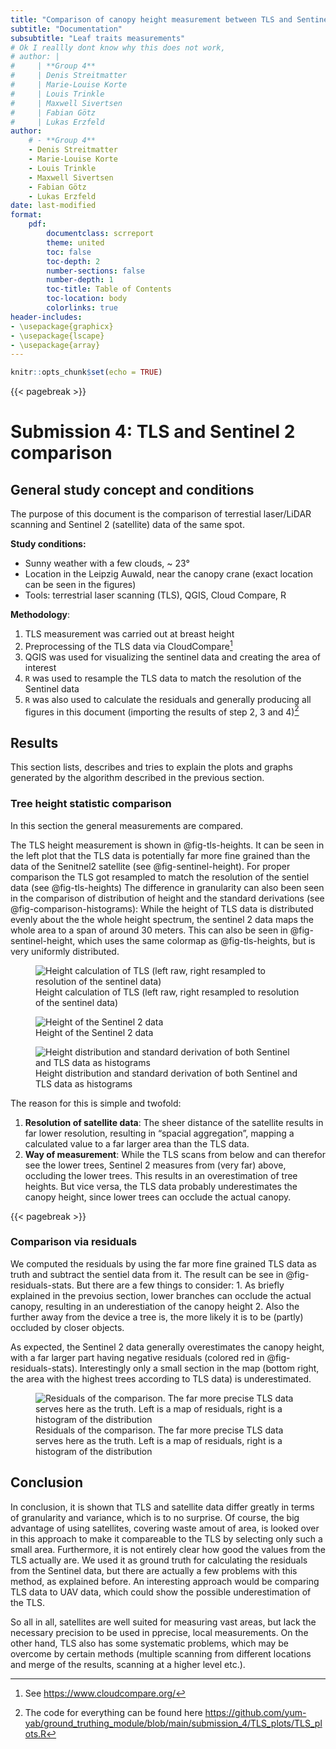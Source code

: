 ```yaml
---
title: "Comparison of canopy height measurement between TLS and Sentinel2 data"
subtitle: "Documentation"
subsubtitle: "Leaf traits measurements"
# Ok I reallly dont know why this does not work, 
# author: | 
#     | **Group 4** 
#     | Denis Streitmatter 
#     | Marie-Louise Korte 
#     | Louis Trinkle 
#     | Maxwell Sivertsen 
#     | Fabian Götz 
#     | Lukas Erzfeld
author:  
    # - **Group 4** 
    - Denis Streitmatter 
    - Marie-Louise Korte 
    - Louis Trinkle 
    - Maxwell Sivertsen 
    - Fabian Götz 
    - Lukas Erzfeld
date: last-modified
format:
    pdf:
        documentclass: scrreport
        theme: united
        toc: false
        toc-depth: 2
        number-sections: false 
        number-depth: 1
        toc-title: Table of Contents
        toc-location: body
        colorlinks: true
header-includes:  
- \usepackage{graphicx}
- \usepackage{lscape}
- \usepackage{array} 
---
```


```r
knitr::opts_chunk$set(echo = TRUE)
```
{{< pagebreak >}}

# Submission 4: TLS and Sentinel 2 comparison


## General study concept and conditions

The purpose of this document is the comparison of terrestial laser/LiDAR scanning and Sentinel 2 (satellite) data of the same spot.


**Study conditions:**

- Sunny weather with a few clouds, ~ 23°
- Location in the Leipzig Auwald, near the canopy crane (exact location can be seen in the figures)
- Tools: terrestrial laser scanning (TLS), QGIS, Cloud Compare, R

**Methodology**:

1. TLS measurement was carried out at breast height
2. Preprocessing of the TLS data via CloudCompare^[See [https://www.cloudcompare.org/](https://www.cloudcompare.org/)]
3. QGIS was used for visualizing the sentinel data and creating the area of interest
4. `R` was used to resample the TLS data to match the resolution of the Sentinel data
5. `R` was also used to calculate the residuals and generally producing all figures in this document (importing the results of step 2, 3 and 4)^[The code for everything can be found here [https://github.com/yum-yab/ground_truthing_module/blob/main/submission_4/TLS_plots/TLS_plots.R](https://github.com/yum-yab/ground_truthing_module/blob/main/submission_4/TLS_plots/TLS_plots.R)]


## Results

This section lists, describes and tries to explain the plots and graphs generated by the algorithm described in the previous section.

### Tree height statistic comparison

In this section the general measurements are compared. 


The TLS height measurement is shown in @fig-tls-heights. It can be seen in the left plot that the TLS data is potentially far more fine grained than the data of the Senitnel2 satellite (see @fig-sentinel-height). 
For proper comparison the TLS got resampled to match the resolution of the sentiel data (see @fig-tls-heights)
The difference in granularity can also been seen in the comparison of distribution of height and the standard derivations (see @fig-comparison-histograms): 
While the height of TLS data is distributed evenly about the the whole height spectrum, the sentinel 2 data maps the whole area to a span of around 30 meters. 
This can also be seen in @fig-sentinel-height, which uses the same colormap as @fig-tls-heights, but is very uniformly distributed.





![Height calculation of TLS (left raw, right resampled to resolution of the sentinel data)](TLS_plots/figures/chm_tls_height_both_res.png){#fig-tls-heights}

![Height of the Sentinel 2 data](TLS_plots/figures/sentinel_height.png){#fig-sentinel-height}

![Height distribution and standard derivation of both Sentinel and TLS data as histograms](TLS_plots/figures/histograms.png){#fig-comparison-histograms}

The reason for this is simple and twofold:

1. **Resolution of satellite data**: The sheer distance of the satellite results in far lower resolution, resulting in "spacial aggregation", mapping a calculated value to a far larger area than the TLS data. 
2. **Way of measurement**: While the TLS scans from below and can therefor see the lower trees, Sentinel 2 measures from (very far) above, occluding the lower trees. This results in an overestimation of tree heights.
But vice versa, the TLS data probably underestimates the canopy height, since lower trees can occlude the actual canopy.

{{< pagebreak >}}

### Comparison via residuals

We computed the residuals by using the far more fine grained TLS data as truth and subtract the sentiel data from it. The result can be see in @fig-residuals-stats. 
But there are a few things to consider:
1. As briefly explained in the prevoius section, lower branches can occlude the actual canopy, resulting in an underestiation of the canopy height
2. Also the further away from the device a tree is, the more likely it is to be (partly) occluded by closer objects.

As expected, the Sentinel 2 data generally overestimates the canopy height, with a far larger part having negative residuals (colored red in @fig-residuals-stats). 
Interestingly only a small section in the map (bottom right, the area with the highest trees according to TLS data) is underestimated. 


![Residuals of the comparison. The far more precise TLS data serves here as the truth. Left is a map of residuals, right is a histogram of the distribution](TLS_plots/figures/residuals_stats.png){#fig-residuals-stats}

## Conclusion

In conclusion, it is shown that TLS and satellite data differ greatly in terms of granularity and variance, which is to no surprise. 
Of course, the big advantage of using satellites, covering waste amout of area, is looked over in this approach to make it compareable to the TLS by selecting only such a small area.
Furthermore, it is not entirely clear how good the values from the TLS actually are. 
We used it as ground truth for calculating the residuals from the Sentinel data, but there are actually a few problems with this method, as explained before. 
An interesting approach would be comparing TLS data to UAV data, which could show the possible underestimation of the TLS.

So all in all, satellites are well suited for measuring vast areas, but lack the necessary precision to be used in pprecise, local measurements.
On the other hand, TLS also has some systematic problems, which may be overcome by certain methods (multiple scanning from different locations and merge of the results, scanning at a higher level etc.).  